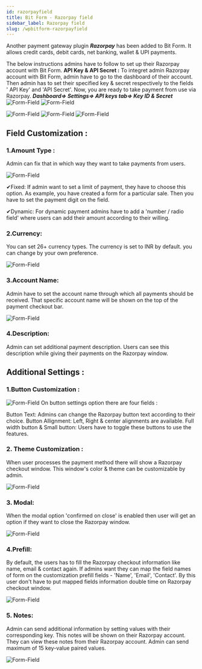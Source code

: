 ```yaml
---
id: razorpayfield
title: Bit Form - Razorpay field
sidebar_label: Razorpay field
slug: /wpbitform-razorpayfield
---
```


Another payment gateway plugin ***Razorpay*** has been added to Bit Form. It allows credit cards, debit cards, net banking, wallet & UPI payments.

The below instructions admins have to follow to set up their Razorpay account with Bit Form.
**API Key & API Secret :** 
To integret admin Razorpay account with Bit Form, admin have to go to the dashboard of their account. Then admin has to set their specified key & secret respectively to the fields ' API Key' and 'API Secret'. Now, you are ready to take payment from use via Razorpay.
***Dashboard=> Settings=> API keys tab=> Key ID & Secret***
<Image
  src="razorpay/1. api keys from razorpay dashboard"
  alt="Form-Field"
  w="1900"
  h="350"
/>
<Image
  src="razorpay/3. app settings"
  alt="Form-Field"
  w="1900"
  h="350"
/>

<Image
  src="razorpay/4. payments"
  alt="Form-Field"
  w="1900"
  h="350"
/>
<Image
  src="razorpay/5. razorpay"
  alt="Form-Field"
  w="1900"
  h="350"
/>
<Image
  src="razorpay/6. razorpay config"
  alt="Form-Field"
  w="1900"
  h="350"
/>


        
## Field Customization :

### 1.Amount Type : 
Admin can fix that in which way they want to take payments from users.

<Image
  src="razorpay/8. amount type"
  alt="Form-Field"
  w="1000"
  h="350"
/>

✔Fixed: If admin want to set a limit of payment, they have to choose this option. As example, you have created a form for a particular sale. Then you have to set the payment digit on the field.

✔Dynamic: For dynamic payment admins have to add a 'number / radio field' where users can add their amount according to their willing.      

### 2.Currency:
You can set 26+ currency types. The currency is set to INR by default. you can change by your own preference.

<Image
  src="razorpay/9. currency"
  alt="Form-Field"
  w="1900"
  h="350"
/>
### 3.Account Name: 
Admin have to set the account name through which all payments should be received. That specific account name will be shown on the top of the payment checkout bar.

<Image
  src="razorpay/10. account name description"
  alt="Form-Field"
  w="1900"
  h="350"
/>

### 4.Description: 
Admin can set additional payment description. Users can see this description while giving their payments on the Razorpay window.


## Additional Settings :
### 1.Button Customization : 

<Image
  src="razorpay/12. button settings"
  alt="Form-Field"
  w="1900"
  h="350"
/>
On button settings option there are four fields :

Button Text: Admins can change the Razorpay button text according to their choice.
Button Allignment: Left, Right & center alignments are available.
Full width button & Small button: Users have to toggle these buttons to use the features.

### 2. Theme Customization : 
When user processes the payment method there will show a Razorpay checkout window. This window's color & theme can be customizable by admin.

<Image
  src="razorpay/13. theme settings"
  alt="Form-Field"
  w="1900"
  h="350"
/>

### 3. Modal: 
When the modal option 'confirmed on close' is enabled then user will get an option if they want to close the Razorpay window. 

<Image
  src="razorpay/14. modal settings"
  alt="Form-Field"
  w="1900"
  h="350"
/>

### 4.Prefill: 
By default, the users has to fill the Razorpay checkout information like name, email & contact again. If admins want they can map the field names of form on the customization prefill fields - 'Name', 'Email', 'Contact'. By this user don't have to put mapped fields information double time on Razorpay checkout window. 

<Image
  src="razorpay/15. prefill settings"
  alt="Form-Field"
  w="1900"
  h="350"
/>

### 5. Notes: 
Admin can send additional information by setting values with their corresponding key. This notes will be shown on their Razorpay account. They can view these notes from their Razorpay account. Admin can send maximum of 15 key-value paired values.

<Image
  src="razorpay/16. notes settings"
  alt="Form-Field"
  w="1900"
  h="350"
/>